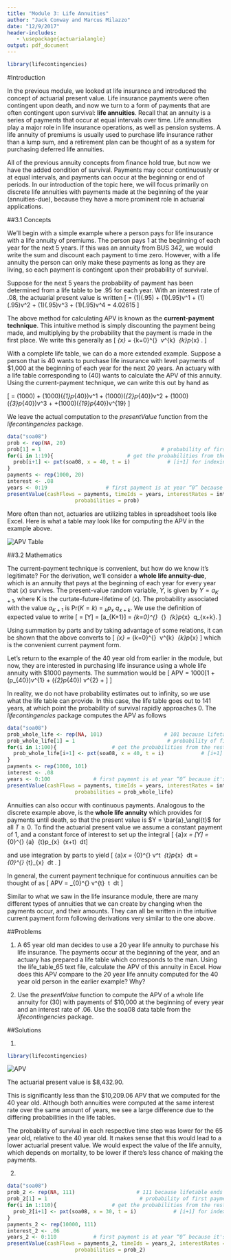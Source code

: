 ```yaml
---
title: "Module 3: Life Annuities"
author: "Jack Conway and Marcus Milazzo"
date: "12/9/2017"
header-includes:
   - \usepackage{actuarialangle}
output: pdf_document
---
```

```r
library(lifecontingencies)
```

#Introduction

In the previous module, we looked at life insurance and introduced the concept of actuarial present value. Life insurance payments were often contingent upon death, and now we turn to a form of payments that are often contingent upon survival: **life annuities**. Recall that an annuity is a series of payments that occur at equal intervals over time. Life annuities play a major role in life insurance operations, as well as pension systems. A life annuity of premiums is usually used to purchase life insurance rather than a lump sum, and a retirement plan can be thought of as a system for purchasing deferred life annuities.

All of the previous annuity concepts from finance hold true, but now we have the added condition of survival. Payments may occur continuously or at equal intervals, and payments can occur at the beginning or end of periods. In our introduction of the topic here, we will focus primarily on discrete life annuities with payments made at the beginning of the year (annuities-due), because they have a more prominent role in actuarial applications.

##3.1 Concepts

We’ll begin with a simple example where a person pays for life insurance with a life annuity of premiums. The person pays 1 at the beginning of each year for the next 5 years. If this was an annuity from BUS 342, we would write the sum and discount each payment to time zero. However, with a life annuity the person can only make these payments as long as they are living, so each payment is contingent upon their probability of survival. 

Suppose for the next 5 years the probability of payment has been determined from a life table to be .95 for each year. With an interest rate of .08, the actuarial present value is written
\[ \text{APV} = (1)(.95) + (1)(.95)v^1 + (1)(.95)v^2 + (1)(.95)v^3 + (1)(.95)v^4 = 4.02615 \]

The above method for calculating APV is known as the **current-payment technique**. This intuitive method is simply discounting the payment being made, and multiplying by the probability that the payment is made in the first place. We write this generally as
\[ \ddot{a}_{x} = \sum_{k=0}^{\infty} \ v^{k} \ _{k}p_{x} . \]

\vspace{.25cm}

With a complete life table, we can do a more extended example. Suppose a person that is 40 wants to purchase life insurance with level payments of $1,000 at the beginning of each year for the next 20 years. An actuary with a life table corresponding to (40) wants to calculate the APV of this annuity. Using the current-payment technique, we can write this out by hand as

\[ \text{APV} = (1000) + (1000)(_{1}p_{40})v^1 + (1000)(_{2}p_{40})v^2 + (1000)(_{3}p_{40})v^3 + \textellipsis +(1000)(_{19}p_{40})v^{19}  \]

We leave the actual computation to the *presentValue* function from the *lifecontingencies* package.

```r
data("soa08")
prob <- rep(NA, 20)
prob[1] = 1                                       # probability of first payment is 1
for(i in 1:19){				           # get the probabilities from the lifetable object
  prob[i+1] <- pxt(soa08, x = 40, t = i)            # [i+1] for indexing
}
payments <- rep(1000, 20)
interest <- .08
years <- 0:19				 	# first payment is at year “0” because it's an annuity-due
presentValue(cashFlows = payments, timeIds = years, interestRates = interest, 
                      probabilities = prob)
```
\vspace{.5cm}

\newpage

More often than not, actuaries are utilizing tables in spreadsheet tools like Excel. Here is what a table may look like for computing the APV in the example above.

![APV Table](apv_table_demo.png)\

\newpage

##3.2 Mathematics

The current-payment technique is convenient, but how do we know it’s legitimate? For the derivation, we’ll consider a **whole life annuity-due**, which is an annuity that pays at the beginning of each year for every year that (*x*) survives. The present-value random variable, *Y*, is given by $Y = a_{K+1}$, where K is the curtate-future-lifetime of (*x*). The probability associated with the value $a_{K+1}$ is Pr($K=k$) = $_{k}p_{x}\ q_{x+k}$. We use the definition of expected value to write
\[
\text{APV} = \text{E}[Y] = \text{E}[a_{K+1}] = \sum_{k=0}^{\infty} \ \ddot{a}_{\angl{k+1}} \ _{k}p_{x} \ q_{x+k}.
\]

Using summation by parts and by taking advantage of some relations, it can be shown that the above converts to
\[ \ddot{a}_{x} = \sum_{k=0}^{\infty} \ v^{k} \ _{k}p_{x} \]
which is the convenient current payment form.

Let's return to the example of the 40 year old from earlier in the module, but now, they are interested in purchasing life insurance using a whole life annuity with $1000 payments. The summation would be
\[
APV = 1000[1 + (p_{40})v^{1} + (_{2}p_{40}) v^{2} + \textellipsis]
\]


In reality, we do not have probability estimates out to infinity, so we use what the life table can provide. In this case, the life table goes out to 141 years, at which point the probability of survival rapidly approaches 0. The *lifecontingencies* package computes the APV as follows


```r
data("soa08")
prob_whole_life <- rep(NA, 101)                    # 101 because lifetable ends at 141
prob_whole_life[1] = 1                              # probability of first payment is 1
for(i in 1:100){				  # get the probabilities from the rest of the lifetable
  prob_whole_life[i+1] <- pxt(soa08, x = 40, t = i)            # [i+1] for indexing
}
payments <- rep(1000, 101)
interest <- .08
years <- 0:100				# first payment is at year “0” because it's an annuity-due
presentValue(cashFlows = payments, timeIds = years, interestRates = interest, 
                      probabilities = prob_whole_life)
```

\vspace{.25cm}

Annuities can also occur with continuous payments. Analogous to the discrete example above, is the **whole life annuity**  which provides for payments until death, so that the present value is $Y = \bar{a}_\angl{t}$ for all $T \ge 0$. To find the actuarial present value we assume a constant payment of 1, and a constant force of interest to set up the integral
\[ \bar{a}_x = \text{E}[Y] =  \int_{0}^{\infty} \bar{a}_\angl{t}  \ _{t}p_{x} \ \mu (x+t) \ dt\]

and use integration by parts to yield
\[ \bar{a}_x = \int_{0}^{\infty} v^t \ _{t}p_{x} \ dt = \int_{0}^{\infty}\ _{t}\text{E}_{x} \ dt . \]

In general, the current payment technique for continuous annuities can be thought of as
\[ APV = \int_{0}^{\infty} v^{t}\ \text{Pr[payment made at time}\ t\text{]} \times [\text{Payment rate at time}\ t] \ dt \]

Similar to what we saw in the life insurance module, there are many different types of annuities that we can create by changing when the payments occur, and their amounts. They can all be written in the intuitive current payment form following derivations very similar to the one above.

\newpage

##Problems

1. A 65 year old man decides to use a 20 year life annuity to purchase his life insurance. The payments occur at the beginning of the year, and an actuary has prepared a life table which corresponds to the man. Using the life_table_65 text file, calculate the APV of this annuity in Excel. 
How does this APV compare to the 20 year life annuity computed for the 40 year old person in the earlier example? Why?

2. Use the *presentValue* function to compute the APV of a whole life annuity for (30) with payments of $10,000 at the beginning of every year and an interest rate of .06. Use the soa08 data table from the *lifecontingencies* package.

\newpage

##Solutions

1.
```r
library(lifecontingencies)
```

![APV](apv_table_problem1.png)\

The actuarial present value is $8,432.90.

This is significantly less than the $10,209.06 APV that we computed for the 40 year old. Although both annuities were computed at the same interest rate over the same amount of years, we see a large difference due to the differing probabilities in the life tables.

The probability of survival in each respective time step was lower for the 65 year old, relative to the 40 year old. It makes sense that this would lead to a lower actuarial present value. We would expect the value of the life annuity, which depends on mortality, to be lower if there's less chance of making the payments.

2.
```r
data("soa08")
prob_2 <- rep(NA, 111)                    # 111 because lifetable ends at 141
prob_2[1] = 1                              # probability of first payment is 1
for(i in 1:110){				  # get the probabilities from the rest of the lifetable
  prob_2[i+1] <- pxt(soa08, x = 30, t = i)            # [i+1] for indexing
}
payments_2 <- rep(10000, 111)
interest_2 <- .06
years_2 <- 0:110			# first payment is at year “0” because it's an annuity-due
presentValue(cashFlows = payments_2, timeIds = years_2, interestRates = interest_2, 
                      probabilities = prob_2)
```

